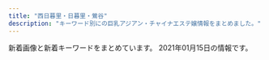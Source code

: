 ```yaml
---
title: "西日暮里・日暮里・鶯谷"
description: "キーワード別にの巨乳アジアン・チャイナエステ嬢情報をまとめました。"
---
```


新着画像と新着キーワードをまとめています。
2021年01月15日の情報です。

<DmmAffiliateIns />
<KeywordTable
  shops={
    [
    {
        "name": "\u30e9\u30d4\u30b9",
        "img_links": [
            "http://lapis.tyo.cm/images/pick_bj1.jpg",
            "http://lapis.tyo.cm/images/s_pick.jpg",
            "http://lapis.tyo.cm/photos/sites/75/2021/01/2021010407562697.jpg",
            "http://lapis.tyo.cm/photos/sites/75/2021/01/2021010407562290.jpg",
            "http://lapis.tyo.cm/images/nbj3.jpg",
            "http://lapis.tyo.cm/images/s_staff.jpg",
            "http://lapis.tyo.cm/images/nbj1.jpg",
            "http://lapis.tyo.cm/photos/sites/75/2021/01/2021010407562482.jpg",
            "http://lapis.tyo.cm/images/pick_bj3.jpg",
            "http://lapis.tyo.cm/images/s_face.jpg",
            "http://lapis.tyo.cm/photos/sites/75/2021/01/2021010407562324.jpg",
            "http://lapis.tyo.cm/images/top.png",
            "http://lapis.tyo.cm/images/s_blog.jpg",
            "http://lapis.tyo.cm/images/new.jpg",
            "http://lapis.tyo.cm/images/mobile.jpg",
            "http://lapis.tyo.cm/images/s_link.jpg"
        ],
        "station": "JR\u9daf\u8c37\u99c5\u5317\u53e3",
        "keywords": {
            "87": 4,
            "86": 8,
            "D": 16,
            "83": 4
        },
        "url": "http://lapis.tyo.cm/"
    },
    {
        "keywords": {},
        "url": "http://yonze.m-relax.net/",
        "station": "JR\u65e5\u66ae\u91cc\u99c5\u6771\u53e3",
        "img_links": [
            "http://yonze.m-relax.net/images/b-tel2.png",
            "http://yonze.m-relax.net/images/pic-imihi2.jpg",
            "http://yonze.m-relax.net/images/cam20201201.png",
            "http://yonze.m-relax.net/pic/pic2.jpg",
            "http://yonze.m-relax.net/images/cam.png",
            "http://yonze.m-relax.net/images/bar-greeting.png",
            "http://yonze.m-relax.net/pic/pic1.jpg",
            "http://yonze.m-relax.net/images/bar-cam.png",
            "http://yonze.m-relax.net/pic/pic3.jpg",
            "http://yonze.m-relax.net/images/bar-photo.png",
            "http://yonze.m-relax.net/images/bar-midasi1.png"
        ],
        "name": "\u30e8\u30f3\u30bc"
    },
    {
        "keywords": {
            "85": 12,
            "86": 4,
            "87": 8,
            "C": 14,
            "E": 4,
            "D": 20
        },
        "station": "\u753a\u5c4b\u99c51\u756a\u51fa\u53e3",
        "img_links": [
            "https://mominoki.tyo.ac/photos/sites/41/2020/09/2020092810535583.jpg",
            "https://mominoki.tyo.ac/images/room2.jpg",
            "https://mominoki.tyo.ac/images/themes/pink/s_newface.png",
            "https://mominoki.tyo.ac/photos/sites/41/2020/09/2020092804344859.jpg",
            "https://mominoki.tyo.ac/images/room4.jpg",
            "https://mominoki.tyo.ac/images/themes/pink/mobile.jpg",
            "https://mominoki.tyo.ac/images/themes/pink/no1.png",
            "https://mominoki.tyo.ac/images/themes/pink/no2.png",
            "https://mominoki.tyo.ac/images/room1.jpg",
            "https://mominoki.tyo.ac/images/themes/pink/s_link.png",
            "https://mominoki.tyo.ac/images/themes/pink/line.png",
            "https://mominoki.tyo.ac/photos/sites/41/2020/09/2020092801595154.jpg",
            "https://mominoki.tyo.ac/photos/sites/41/2020/09/2020092804344750.jpg",
            "https://mominoki.tyo.ac/images/themes/pink/r3.jpg",
            "https://mominoki.tyo.ac/images/themes/pink/s_news.png",
            "https://mominoki.tyo.ac/images/themes/pink/s_staff.png",
            "https://mominoki.tyo.ac/photos/sites/41/2020/09/2020092804344656.jpg",
            "https://mominoki.tyo.ac/photos/sites/41/2020/11/2020111401222038.jpg",
            "https://mominoki.tyo.ac/images/themes/pink/s_ranking.png",
            "https://mominoki.tyo.ac/images/themes/pink/s_pickup.png",
            "https://mominoki.tyo.ac/images/room3.jpg"
        ],
        "name": "\u3082\u307f\u306e\u6728",
        "url": "https://mominoki.tyo.ac/"
    },
    {
        "img_links": [
            "http://momo.tyo.cm/images/tit_com03.png",
            "http://momo.tyo.cm/images/nav_link04.png",
            "http://momo.tyo.cm/images/tit_com05.png",
            "http://momo.tyo.cm/images/tit_staff.png",
            "http://momo.tyo.cm/images/border01.png",
            "http://momo.tyo.cm/images/top_slider01.jpg",
            "http://momo.tyo.cm/images/tit_link01.png",
            "http://momo.tyo.cm/images/tit05.png",
            "http://momo.tyo.cm/images/tit_com02.png",
            "http://momo.tyo.cm/images/news.png",
            "http://momo.tyo.cm/images/top_slider02.jpg",
            "http://momo.tyo.cm/images/tit_com04.png",
            "http://momo.tyo.cm/images/nav_link01.png",
            "http://momo.tyo.cm/photos/sites/53/2020/08/2020083106342133.jpg",
            "http://momo.tyo.cm/photos/sites/53/2020/08/2020083106342164.jpg",
            "http://momo.tyo.cm/images/tit04.png",
            "http://momo.tyo.cm/images/nav_link02.png",
            "http://momo.tyo.cm/images/tit03.png",
            "http://momo.tyo.cm/images/bg_pick.png",
            "http://momo.tyo.cm/images/tit02.png",
            "http://momo.tyo.cm/images/nav_link06.png",
            "http://momo.tyo.cm/photos/sites/53/2020/12/202012011041246.jpg",
            "http://momo.tyo.cm/images/tit_com.png",
            "http://momo.tyo.cm/images/tit01.png",
            "http://momo.tyo.cm/photos/sites/53/2020/12/2020120110412383.jpg",
            "http://momo.tyo.cm/images/border02.png",
            "http://momo.tyo.cm/images/nav_link05.png",
            "http://momo.tyo.cm/images/pagetop.png",
            "http://momo.tyo.cm/images/tit_com01.png",
            "http://momo.tyo.cm/images/nav_link03.png"
        ],
        "url": "http://momo.tyo.cm/",
        "name": "\u6843",
        "station": "JR\u65e5\u66ae\u91cc\u99c5\u5357\u53e3",
        "keywords": {
            "86": 15,
            "85": 5,
            "D": 20
        }
    },
    {
        "keywords": {
            "88": 6,
            "C": 13,
            "86": 3,
            "87": 3
        },
        "name": "\u6e29\u99a8\u6e2f-\u304a\u3093\u304d\u3087\u3046\u3053\u3046-",
        "station": "JR\u897f\u65e5\u66ae\u91cc\u99c5",
        "url": "http://onkyoukou.tyo.cm/",
        "img_links": [
            "http://onkyoukou.tyo.cm/images/s_face.jpg",
            "http://onkyoukou.tyo.cm/images/acc1.jpg",
            "http://onkyoukou.tyo.cm/images/acc2.jpg",
            "http://onkyoukou.tyo.cm/images/nbj3.jpg",
            "http://onkyoukou.tyo.cm/images/s_pick.jpg",
            "http://onkyoukou.tyo.cm/images/s_link.jpg",
            "http://onkyoukou.tyo.cm/images/n3.jpg",
            "http://onkyoukou.tyo.cm/images/top.png",
            "http://onkyoukou.tyo.cm/images/n1.jpg",
            "http://onkyoukou.tyo.cm/photos/sites/88/2017/03/staff2.jpg",
            "http://onkyoukou.tyo.cm/photos/sites/88/2020/03/2020030111163079.jpg",
            "http://onkyoukou.tyo.cm/images/s_news.jpg",
            "http://onkyoukou.tyo.cm/images/s_staff1.jpg",
            "http://onkyoukou.tyo.cm/photos/sites/88/2017/03/staff1.jpg",
            "http://onkyoukou.tyo.cm/images/face_bj3.jpg",
            "http://onkyoukou.tyo.cm/images/s_staff.jpg",
            "http://onkyoukou.tyo.cm/images/acc3.jpg",
            "http://onkyoukou.tyo.cm/images/line.jpg",
            "http://onkyoukou.tyo.cm/images/face_bj.jpg",
            "http://onkyoukou.tyo.cm/photos/sites/88/2017/03/staff4.jpg",
            "http://onkyoukou.tyo.cm/images/mobile.jpg",
            "http://onkyoukou.tyo.cm/images/s_mobile.jpg",
            "http://onkyoukou.tyo.cm/images/nbj1.jpg"
        ]
    },
    {
        "keywords": {},
        "img_links": [
            "http://es-minami.com/gals/mika2.jpg",
            "http://www.es-minami.com/images/mika1.jpg",
            "http://es-minami.com/images/news.png",
            "http://www.es-minami.com/images/pick_staff6.jpg",
            "http://es-minami.com/gals/mika1.jpg",
            "http://es-minami.com/images/nana1.jpg",
            "http://www.es-minami.com/images/mobole.png",
            "http://www.es-minami.com/images/nana1.jpg",
            "http://www.es-minami.com/gals/riri1.jpg",
            "http://es-minami.com/img/mika1.jpg",
            "http://es-minami.com/gals/sayuri1.jpg",
            "http://es-minami.com/gals/sakura1.jpg",
            "http://es-minami.com/gals/sayuri2.jpg",
            "http://es-minami.com/img/sayuri2.jpg",
            "http://es-minami.com/gals/yuki1.jpg",
            "http://www.es-minami.com/gals/mika1.jpg",
            "http://es-minami.com/images/mobole.png",
            "http://es-minami.com/images/riri1.jpg",
            "http://es-minami.com/images/yuki1.jpg",
            "http://www.es-minami.com/gals/sayuri2.jpg",
            "http://es-minami.com/images/rika1.jpg",
            "http://www.es-minami.com/images/sayuri1.jpg",
            "http://www.es-minami.com/gals/nana1.jpg",
            "http://www.es-minami.com/images/mika2.jpg",
            "http://es-minami.com/images/staff-bar.png",
            "http://www.es-minami.com/img/mika1.jpg",
            "http://es-minami.com/img/nana1.jpg",
            "http://www.es-minami.com/images/rika1.jpg",
            "http://es-minami.com/images/mika2.jpg",
            "http://www.es-minami.com/images/riri1.jpg",
            "http://www.es-minami.com/images/news.png",
            "http://es-minami.com/img/riri1.jpg",
            "http://www.es-minami.com/gals/rika1.jpg",
            "http://www.es-minami.com/gals/sayuri1.jpg",
            "http://www.es-minami.com/img/nana1.jpg",
            "http://www.es-minami.com/gals/yuki1.jpg",
            "http://www.es-minami.com/img/yuki1.jpg",
            "http://es-minami.com/images/sayuri1.jpg",
            "http://www.es-minami.com/gals/sakura1.jpg",
            "http://es-minami.com/gals/riri1.jpg",
            "http://www.es-minami.com/img/sayuri1.jpg",
            "http://www.es-minami.com/images/sayuri2.jpg",
            "http://es-minami.com/images/mika1.jpg",
            "http://www.es-minami.com/images/staff-bar.png",
            "http://www.es-minami.com/img/mika2.jpg",
            "http://es-minami.com/gals/nana1.jpg",
            "http://es-minami.com/images/pick_staff6.jpg",
            "http://www.es-minami.com/images/yuki1.jpg",
            "http://www.es-minami.com/img/sayuri2.jpg",
            "http://es-minami.com/img/yuki1.jpg",
            "http://es-minami.com/img/mika2.jpg",
            "http://es-minami.com/img/sayuri1.jpg",
            "http://es-minami.com/images/sayuri2.jpg",
            "http://www.es-minami.com/img/riri1.jpg",
            "http://www.es-minami.com/gals/mika2.jpg",
            "http://es-minami.com/gals/rika1.jpg"
        ],
        "name": "\u307f\u306a\u307f",
        "url": "http://es-minami.com/",
        "station": "JR\u65e5\u66ae\u91cc\u99c5\u6771\u53e3"
    },
    {
        "name": "\u7e01",
        "station": "JR\u65e5\u66ae\u91cc\u99c5\u6771\u53e3",
        "url": "http://www.en-nippori.net/",
        "img_links": [
            "http://www.en-nippori.net/image/mainparts/images/navi01_02.jpg",
            "http://www.en-nippori.net/image/mainparts/images/navi01_05.jpg",
            "http://www.en-nippori.net/image/therapist/03.jpg",
            "http://www.en-nippori.net/image/therapist/04.jpg",
            "http://www.en-nippori.net/image/therapist/06.jpg",
            "http://www.en-nippori.net/image/mainparts/images/navi01_04.jpg",
            "http://www.en-nippori.net/image/mainparts/images/navi01_06.jpg",
            "http://www.en-nippori.net/image/therapist/01.jpg",
            "http://www.en-nippori.net/image/index/top.jpg",
            "http://www.en-nippori.net/image/mainparts/images/navi01_07.jpg",
            "http://www.en-nippori.net/image/mainparts/images/navi01_03.jpg",
            "http://www.en-nippori.net/image/therapist/02.jpg",
            "http://www.en-nippori.net/image/mainparts/main.jpg"
        ],
        "keywords": {
            "C": 6
        }
    },
    {
        "station": "JR\u897f\u65e5\u66ae\u91cc\u99c5",
        "url": "http://flowerscent.este.work/",
        "name": "\u3075\u308f\u3075\u308f",
        "keywords": {
            "86": 12,
            "C": 36,
            "83": 36,
            "E": 12,
            "D": 12,
            "87": 12
        },
        "img_links": [
            "http://flowerscent.este.work/head_2_4691_1553674270815382.png",
            "http://flowerscent.este.work/head_3_4691_1556258938113847.png",
            "http://flowerscent.este.work/head_1_4691_1553674270167089.png",
            "http://flowerscent.este.work/2/uploadimg/1599833697.jpg",
            "http://flowerscent.este.work/2/uploadimg/1600260826.jpg"
        ]
    },
    {
        "keywords": {},
        "name": "\u307b\u307b\u3048\u307f",
        "station": "JR\u897f\u65e5\u66ae\u91cc\u99c5",
        "url": "http://www.hohoemi.es-relax.info/",
        "img_links": [
            "http://www.hohoemi.es-relax.info/gals/mimi1.jpg",
            "http://www.hohoemi.es-relax.info/images/r03.jpg",
            "http://www.hohoemi.es-relax.info/images/r05.jpg",
            "http://www.hohoemi.es-relax.info/gals/rika1.jpg",
            "http://www.hohoemi.es-relax.info/images/img02.jpg",
            "http://www.hohoemi.es-relax.info/i/room/r04.jpg",
            "http://www.hohoemi.es-relax.info/gals/yuyu1.jpg",
            "http://www.hohoemi.es-relax.info/gals/nanami1.jpg",
            "http://www.hohoemi.es-relax.info/images/img03.jpg",
            "http://www.hohoemi.es-relax.info/images/nanami1.jpg",
            "http://www.hohoemi.es-relax.info/gals/yuri1.jpg",
            "http://www.hohoemi.es-relax.info/i/room/r01.jpg",
            "http://www.hohoemi.es-relax.info/images/r01.jpg",
            "http://www.hohoemi.es-relax.info/images/img04.jpg",
            "http://www.hohoemi.es-relax.info/gals/nana1.jpg",
            "http://www.hohoemi.es-relax.info/images/r02.jpg",
            "http://www.hohoemi.es-relax.info/images/162-1.jpg",
            "http://www.hohoemi.es-relax.info/gals/karin1.jpg",
            "http://www.hohoemi.es-relax.info/gals/egao1.jpg",
            "http://www.hohoemi.es-relax.info/images/newsbar.jpg",
            "http://www.hohoemi.es-relax.info/gals/monika1.jpg",
            "http://www.hohoemi.es-relax.info/gals/mirai1.jpg",
            "http://www.hohoemi.es-relax.info/i/room/r03.jpg",
            "http://www.hohoemi.es-relax.info/images/r04.jpg",
            "http://www.hohoemi.es-relax.info/i/room/r02.jpg"
        ]
    },
    {
        "img_links": [
            "http://www.ai-lian.work/images/line.png",
            "http://www.ai-lian.work/images/news.jpg",
            "http://www.ai-lian.work/img/aya1.jpg",
            "http://www.ai-lian.work/images/rec1.jpg",
            "http://www.ai-lian.work/images/2.jpg",
            "http://www.ai-lian.work/images/1.jpg",
            "http://www.ai-lian.work/images/ta.jpg",
            "http://www.ai-lian.work/images/staff_t.jpg",
            "http://www.ai-lian.work/images/int2.jpg",
            "http://www.ai-lian.work/img/yui1.jpg",
            "http://www.ai-lian.work/images/head.jpg",
            "http://www.ai-lian.work/images/tel.jpg",
            "http://www.ai-lian.work/images/3.jpg",
            "http://www.ai-lian.work/img/saya1.jpg",
            "http://www.ai-lian.work/images/interior_t.jpg",
            "http://www.ai-lian.work/images/int1.jpg",
            "http://www.ai-lian.work/images/sys1.jpg",
            "http://www.ai-lian.work/images/mobile.jpg"
        ],
        "keywords": {},
        "name": "\u5fc3\u7f8e",
        "url": "http://www.ai-lian.work/",
        "station": "JR\u9daf\u8c37\u99c5\u5317\u53e3"
    },
    {
        "keywords": {},
        "name": "\u30df\u30a1\u30aa\u30df\u30a1\u30aa",
        "img_links": [
            "http://www.es-ms.work/images/news.jpg",
            "http://www.es-ms.work/staff/sayuri.jpg",
            "http://www.es-ms.work/img/kaya1.jpg",
            "http://www.es-ms.work/images/int2.jpg",
            "http://www.es-ms.work/images/2.jpg",
            "http://www.es-ms.work/images/interior_t.jpg",
            "http://www.es-ms.work/images/rec1.jpg",
            "http://www.es-ms.work/images/head.jpg",
            "http://www.es-ms.work/images/sys.jpg",
            "http://www.es-ms.work/staff/rina.jpg",
            "http://www.es-ms.work/images/3.jpg",
            "http://www.es-ms.work/staff/kaya.jpg",
            "http://www.es-ms.work/images/ac1.jpg",
            "http://www.es-ms.work/images/staff_t.jpg",
            "http://www.es-ms.work/img/sayuri1.jpg",
            "http://www.es-ms.work/images/tg.jpg",
            "http://www.es-ms.work/images/1.jpg",
            "http://www.es-ms.work/images/s1.png",
            "http://www.es-ms.work/img/rina1.jpg",
            "http://www.es-ms.work/images/rec2.jpg",
            "http://www.es-ms.work/images/int1.jpg"
        ],
        "station": "JR\u9daf\u8c37\u99c5\u5317\u53e3",
        "url": "http://www.es-ms.work/"
    },
    {
        "station": "JR\u65e5\u66ae\u91cc\u99c5",
        "img_links": [
            "http://www.night.ne.jp/_format/P/img/over_msg_01.jpg",
            "http://www.night.ne.jp/nightnet/img/17.jpg",
            "http://www.night.ne.jp/tokyo/hayasi/img/view_3.jpg",
            "http://www.night.ne.jp/tokyo/hayasi/img/view_1.jpg",
            "http://www.night.ne.jp/nightnet/img/14.jpg",
            "http://www.night.ne.jp/nightnet/img/2.jpg",
            "http://www.night.ne.jp/tokyo/hayasi/img_staff/g_7181.jpg",
            "http://www.night.ne.jp/nightnet/img/1.jpg",
            "http://www.night.ne.jp/nightnet/img/11.jpg",
            "http://www.night.ne.jp/nightnet/img/8.jpg",
            "http://www.night.ne.jp/nightnet/img/10.jpg",
            "http://www.night.ne.jp/nightnet/img/5.jpg",
            "http://www.night.ne.jp/tokyo/hayasi/img/index.jpg",
            "http://www.night.ne.jp/tokyo/hayasi/img/view_6.jpg",
            "http://www.night.ne.jp/tokyo/hayasi/img/index_view.jpg",
            "http://www.night.ne.jp/_format/P/img/over_msg_02.jpg",
            "http://www.night.ne.jp/nightnet/img/7.jpg",
            "http://www.night.ne.jp/tokyo/hayasi/img/view_4.jpg",
            "http://www.night.ne.jp/nightnet/img/12a.jpg",
            "http://www.night.ne.jp/nightnet/img/4.jpg",
            "http://www.night.ne.jp/_format/P/img/whats_news.jpg",
            "http://www.night.ne.jp/nightnet/img/3.jpg",
            "http://www.night.ne.jp/nightnet/img/15.jpg",
            "http://www.night.ne.jp/nightnet/img/16.jpg",
            "http://www.night.ne.jp/nightnet/img/13.jpg",
            "http://www.night.ne.jp/tokyo/hayasi/img/view_5.jpg",
            "http://www.night.ne.jp/_format/W/img/whats_view.jpg",
            "http://www.night.ne.jp/nightnet/img/6.jpg",
            "http://www.night.ne.jp/_format/P/img/index_enter_1.jpg",
            "http://www.night.ne.jp/nightnet/img/9.jpg",
            "http://www.night.ne.jp/tokyo/hayasi/img/view_2.jpg",
            "http://www.night.ne.jp/tokyo/hayasi/img/index_top.jpg",
            "http://www.night.ne.jp/tokyo/hayasi/img/qr_code.jpg"
        ],
        "keywords": {},
        "name": "\u6797\u30de\u30c3\u30b5\u30fc\u30b8",
        "url": "http://www.night.ne.jp/tokyo/hayasi/"
    },
    {
        "station": "\u65e5\u66ae\u91cc\u99c5\u6771\u53e3",
        "keywords": {},
        "url": "http://www.relax-mirai.info/",
        "name": "\u672a\u6765",
        "img_links": [
            "http://www.relax-mirai.info/images/info01.jpg",
            "http://www.relax-mirai.info/gals/risa1.jpg",
            "http://www.relax-mirai.info/images/sayuri1.jpg",
            "http://www.relax-mirai.info/i/120/sayuri1.jpg",
            "http://www.relax-mirai.info/i/images/momo1.jpg",
            "http://www.relax-mirai.info/gals/kaka1.jpg",
            "http://www.relax-mirai.info/i/images/sayuri1.jpg",
            "http://www.relax-mirai.info/images/momo1.jpg",
            "http://www.relax-mirai.info/images/info02.jpg",
            "http://www.relax-mirai.info/images/m03.jpg",
            "http://www.relax-mirai.info/images/m02.jpg",
            "http://www.relax-mirai.info/gals/aki1.jpg",
            "http://www.relax-mirai.info/images/m04.jpg",
            "http://www.relax-mirai.info/images/qr.jpg",
            "http://www.relax-mirai.info/gals/emi1.jpg",
            "http://www.relax-mirai.info/images/risa1.jpg"
        ]
    },
    {
        "img_links": [
            "http://es-rlx.com/staff/rumi/01.jpg",
            "http://es-rlx.com/staff/rumi/01mb.jpg",
            "http://es-rlx.com/img/ttl_tnew.png",
            "http://es-rlx.com/img/access/road03.jpg",
            "http://es-rlx.com/i/files/homeimg.jpg",
            "http://es-rlx.com/img/access/roaddm.png",
            "http://es-rlx.com/staff/sakura/01.jpg",
            "http://es-rlx.com/img/ttl_rec.png",
            "http://es-rlx.com/img/youtube.jpg",
            "http://es-rlx.com/img/ttl_mobile.png",
            "http://es-rlx.com/img/ttl_staff.png",
            "http://es-rlx.com/staff/anna/01mb.jpg",
            "http://es-rlx.com/staff/yuki/01mb.jpg",
            "http://es-rlx.com/pic/top1.jpg",
            "http://es-rlx.com/staff/mai/01.jpg",
            "http://es-rlx.com/staff/mai/01mb.jpg",
            "http://es-rlx.com/staff/anna/01.jpg",
            "http://es-rlx.com/img/access/road04.jpg",
            "http://es-rlx.com/staff/yuki/01.jpg",
            "http://es-rlx.com/img/access/road02.jpg",
            "http://es-rlx.com/img/access/kanban.png",
            "http://es-rlx.com/img/ft_tel.png",
            "http://es-rlx.com/pic/head.png",
            "http://es-rlx.com/img/access/road01.jpg",
            "http://es-rlx.com/pic/top2.jpg",
            "http://es-rlx.com/pic/top3.jpg",
            "http://es-rlx.com/staff/sakura/01mb.jpg",
            "http://es-rlx.com/staff/minami/01mb.jpg",
            "http://es-rlx.com/staff/minami/01.jpg"
        ],
        "name": "\u5065\u7f8e\u5802",
        "station": "JR\u9daf\u8c37\u99c5\u5317\u53e3",
        "url": "http://es-rlx.com/",
        "keywords": {
            "C": 21
        }
    },
    {
        "station": "JR\u897f\u65e5\u66ae\u91cc\u99c5",
        "img_links": [
            "http://chou.ies.bz/images/s_news.png",
            "http://chou.ies.bz/photos/sites/85/2019/07/2019070106320474.jpg",
            "http://chou.ies.bz/images/s_staff.jpg",
            "http://chou.ies.bz/photos/sites/85/2020/10/2020100610383828.jpg",
            "http://chou.ies.bz/photos/sites/85/2019/07/2019070106340260.jpg",
            "http://chou.ies.bz/images/n1.jpg",
            "http://chou.ies.bz/images/top.png",
            "http://chou.ies.bz/photos/sites/85/2019/06/2019062803491517.jpg",
            "http://chou.ies.bz/images/n3.png",
            "http://chou.ies.bz/photos/sites/85/2019/07/2019070106330942.jpg",
            "http://chou.ies.bz/images/s3.png",
            "http://chou.ies.bz/images/s_link.png",
            "http://chou.ies.bz/photos/sites/85/2019/12/2019120602315853.jpg",
            "http://chou.ies.bz/photos/sites/85/2020/12/2020120204150858.jpg",
            "http://chou.ies.bz/photos/sites/85/2020/12/2020120204265615.jpg",
            "http://chou.ies.bz/photos/sites/85/2020/10/2020100610370157.jpg",
            "http://chou.ies.bz/images/mobile.png",
            "http://chou.ies.bz/photos/sites/85/2019/07/2019070509385227.jpg",
            "http://chou.ies.bz/photos/sites/85/2019/07/2019070106333414.jpg",
            "http://chou.ies.bz/images/s1.png",
            "http://chou.ies.bz/images/s_pick.png",
            "http://chou.ies.bz/photos/sites/85/2020/12/2020121802483415.jpg"
        ],
        "keywords": {
            "85": 1,
            "E": 1,
            "84": 2,
            "86": 7,
            "87": 1,
            "D": 9,
            "C": 1
        },
        "name": "\u706f\u308a\u5c4b",
        "url": "http://chou.ies.bz/"
    },
    {
        "name": "\u306f\u305f\u3061",
        "station": "JR\u65e5\u66ae\u91cc\u99c5\u5357\u53e3",
        "keywords": {
            "C": 20,
            "E": 7,
            "86": 18,
            "85": 15,
            "D": 46,
            "F": 3,
            "94": 3
        },
        "img_links": [
            "http://www.mac-riraku106.xyz/static/picture/top-img03.png",
            "http://www.mac-riraku106.xyz/static/picture/top-img09.png",
            "http://www.mac-riraku106.xyz/uploads/200501/1-200501125251121.jpg",
            "http://www.mac-riraku106.xyz/uploads/200818/1-200QQ5535E92.jpg",
            "http://www.mac-riraku106.xyz/uploads/200310/1-200310130Z0421.jpg",
            "http://www.mac-riraku106.xyz/uploads/191106/1-191106092J62Y.jpg",
            "http://www.mac-riraku106.xyz/static/picture/call.png",
            "http://www.mac-riraku106.xyz/uploads/200608/1-20060Q0251EY.jpg",
            "http://www.mac-riraku106.xyz/uploads/190723/1-2.jpg",
            "http://www.mac-riraku106.xyz/static/picture/michi02.png",
            "http://www.mac-riraku106.xyz/uploads/191106/1-191106092S0357.jpg",
            "http://www.mac-riraku106.xyz/uploads/200325/1-2003251H312V4.jpg",
            "http://www.mac-riraku106.xyz/uploads/190826/1-1ZR6144611E0.jpg",
            "http://www.mac-riraku106.xyz/uploads/190906/1-1ZZ6125225A4.jpg",
            "http://www.mac-riraku106.xyz/uploads/200801/1-200P1110631926.jpg",
            "http://www.mac-riraku106.xyz/uploads/200501/1-200501125159161.jpg",
            "http://www.mac-riraku106.xyz/uploads/190723/30-1.jpg",
            "http://www.mac-riraku106.xyz/uploads/200818/1-200QQ554231G.jpg",
            "http://www.mac-riraku106.xyz/uploads/191106/1-191106092T0531.jpg",
            "http://www.mac-riraku106.xyz/static/picture/2.jpg",
            "http://www.mac-riraku106.xyz/uploads/190723/23-2.jpg",
            "http://www.mac-riraku106.xyz/uploads/200310/1-200310130925920.jpg",
            "http://www.mac-riraku106.xyz/uploads/191008/1-19100Q5453V63.jpg",
            "http://www.mac-riraku106.xyz/uploads/190906/1-1ZZ612503C39.jpg",
            "http://www.mac-riraku106.xyz/uploads/190826/1-1ZR614462Qa.jpg",
            "http://www.mac-riraku106.xyz/uploads/191219/1-191219124141563.jpg",
            "http://www.mac-riraku106.xyz/uploads/200801/1-200P1110412514.jpg",
            "http://www.mac-riraku106.xyz/uploads/191128/1-19112Q3102OP.jpg",
            "http://www.mac-riraku106.xyz/uploads/190723/1-1.jpg",
            "http://www.mac-riraku106.xyz/uploads/190723/33-1.jpg",
            "http://www.mac-riraku106.xyz/uploads/191008/1-19100Q5451M20.jpg",
            "http://www.mac-riraku106.xyz/uploads/191209/1-191209123459153.jpg",
            "http://www.mac-riraku106.xyz/uploads/190926/1-1Z926131R6102.jpg",
            "http://www.mac-riraku106.xyz/uploads/191219/1-19121912423J29.jpg",
            "http://www.mac-riraku106.xyz/uploads/190723/10-2.jpg",
            "http://www.mac-riraku106.xyz/uploads/191209/1-191209122ZY50.jpg",
            "http://www.mac-riraku106.xyz/static/picture/top-img01.png",
            "http://www.mac-riraku106.xyz/uploads/200317/1-20031G44235R7.jpg",
            "http://www.mac-riraku106.xyz/uploads/200501/1-200501145002a7.jpg",
            "http://www.mac-riraku106.xyz/uploads/200801/1-200P1110A4M2.jpg",
            "http://www.mac-riraku106.xyz/uploads/190723/23-3.jpg",
            "http://www.mac-riraku106.xyz/uploads/190723/34-1.jpg",
            "http://www.mac-riraku106.xyz/uploads/200325/1-2003251H340B9.jpg",
            "http://www.mac-riraku106.xyz/uploads/200501/1-200501125300127.jpg",
            "http://www.mac-riraku106.xyz/static/picture/1.jpg",
            "http://www.mac-riraku106.xyz/uploads/200501/1-200501125150516.jpg",
            "http://www.mac-riraku106.xyz/uploads/190926/1-1Z926131T2408.jpg",
            "http://www.mac-riraku106.xyz/uploads/200317/1-20031G4420c38.jpg",
            "http://www.mac-riraku106.xyz/uploads/200310/1-20031013091I08.jpg",
            "http://www.mac-riraku106.xyz/uploads/200818/1-200QQ55415J4.jpg",
            "http://www.mac-riraku106.xyz/uploads/190723/25-1.jpg",
            "http://www.mac-riraku106.xyz/static/picture/tel.png",
            "http://www.mac-riraku106.xyz/uploads/200501/1-200501144951148.jpg",
            "http://www.mac-riraku106.xyz/uploads/191128/1-19112Q31009521.jpg",
            "http://www.mac-riraku106.xyz/uploads/190723/10-1.jpg",
            "http://www.mac-riraku106.xyz/uploads/200317/1-20031G44220J0.jpg",
            "http://www.mac-riraku106.xyz/static/picture/michi01.png",
            "http://www.mac-riraku106.xyz/uploads/200608/1-20060Q02506204.jpg",
            "http://www.mac-riraku106.xyz/uploads/191209/1-1912091229204E.jpg",
            "http://www.mac-riraku106.xyz/uploads/200501/1-200501145011C2.jpg",
            "http://www.mac-riraku106.xyz/static/picture/top-img02.png",
            "http://www.mac-riraku106.xyz/uploads/190723/23-1.jpg",
            "http://www.mac-riraku106.xyz/uploads/190723/21-1.jpg",
            "http://www.mac-riraku106.xyz/uploads/191128/1-19112Q3111UF.jpg"
        ],
        "url": "http://www.mac-riraku106.xyz/"
    },
    {
        "img_links": [
            "https://www.sofia-est.com/img/material/mob_t1.jpg",
            "https://www.sofia-est.com/img/girl/main/s85_1.jpg",
            "https://www.sofia-est.com/img/material/iph.png",
            "https://www.sofia-est.com/img/material/noimg_m.jpg",
            "https://www.sofia-est.com/img/girl/main/s89_1.jpg",
            "https://www.sofia-est.com/img/material/movie_right_yaji.png",
            "https://www.sofia-est.com/img/girl/pickup/pickup20180411052859.jpg",
            "https://www.sofia-est.com/img/girl/thumb/s111_1.jpg",
            "https://www.sofia-est.com/img/girl/thumb/s81_1.jpg",
            "https://www.sofia-est.com/img/girl/thumb/s81_2.jpg",
            "https://www.sofia-est.com/img/girl/thumb/s94_1.jpg",
            "https://www.sofia-est.com/img/girl/thumb/s97_1.jpg",
            "https://www.sofia-est.com/img/material/mob_t3.jpg",
            "https://www.sofia-est.com/img/girl/thumb/s111_2.jpg",
            "https://www.sofia-est.com/img/girl/thumb/s55_1.jpg",
            "https://www.sofia-est.com/img/girl/thumb/s92_2.jpg",
            "https://www.sofia-est.com/img/girl/list/s92_list.jpg",
            "https://www.sofia-est.com/img/material/page8_subt1.png",
            "https://www.sofia-est.com/img/girl/mobilepickup/mobilepickup20200302124127.jpg",
            "https://www.sofia-est.com/img/material/page6_subt3.png",
            "https://www.sofia-est.com/img/girl/thumb/s57_3.jpg",
            "https://www.sofia-est.com/img/girl/thumb/s97_2.jpg",
            "https://www.sofia-est.com/img/material/hosi5.png",
            "https://www.sofia-est.com/img/material/photobig.jpg",
            "https://www.sofia-est.com/img/material/coursepoint_rev2.png",
            "https://www.sofia-est.com/img/girl/thumb/s81_4.jpg",
            "https://www.sofia-est.com/img/girl/list/s89_list.jpg",
            "https://www.sofia-est.com/img/material/page3_1_subt1.png",
            "https://www.sofia-est.com/img/material/yakusoku.png",
            "https://www.sofia-est.com/img/top/topslide20141211.jpg",
            "https://www.sofia-est.com/img/material/top_about.png",
            "https://www.sofia-est.com/img/girl/thumb/s84_2.jpg",
            "https://www.sofia-est.com/img/girl/main/s81_1.jpg",
            "https://www.sofia-est.com/img/material/page8_subt2.png",
            "https://www.sofia-est.com/img/banner/koko_120x60.png",
            "https://www.sofia-est.com/img/girl/thumb/s94_2.jpg",
            "https://www.sofia-est.com/img/girl/list/s94_list.jpg",
            "https://www.sofia-est.com/img/material/photo3.jpg",
            "https://www.sofia-est.com/img/girl/thumb/s57_4.jpg",
            "https://www.sofia-est.com/img/material/page7_subt1.png",
            "https://www.sofia-est.com/img/top/topslide20141210.jpg",
            "https://www.sofia-est.com/img/girl/list/s97_list.jpg",
            "https://www.sofia-est.com/img/material/photo8.jpg",
            "https://www.sofia-est.com/img/girl/list/s100_list.jpg",
            "https://www.sofia-est.com/img/girl/thumb/s100_2.jpg",
            "https://www.sofia-est.com/img/material/mob_m4.jpg",
            "https://www.sofia-est.com/img/material/mob_t5.jpg",
            "https://www.sofia-est.com/img/girl/thumb/s57_2.jpg",
            "https://www.sofia-est.com/img/material/movie20141210.jpg",
            "https://www.sofia-est.com/img/material/courseoption_rev1.png",
            "https://www.sofia-est.com/img/girl/main/s97_1.jpg",
            "https://www.sofia-est.com/img/material/page3_1_subt2.png",
            "https://www.sofia-est.com/img/material/mob_m5.jpg",
            "https://www.sofia-est.com/img/material/mob_m2_rev1.jpg",
            "https://www.sofia-est.com/img/girl/list/s56_list.jpg",
            "https://www.sofia-est.com/img/material/mob_t4.jpg",
            "https://www.sofia-est.com/img/girl/list/s55_list.jpg",
            "https://www.sofia-est.com/img/girl/main/s56_1.jpg",
            "https://www.sofia-est.com/img/material/page4_subt2.png",
            "https://www.sofia-est.com/img/girl/pickup/pickup20200111122329.jpg",
            "https://www.sofia-est.com/img/material/gm4_rollout.png",
            "https://www.sofia-est.com/img/material/top_kodawari.png",
            "https://www.sofia-est.com/img/girl/thumb/s89_1.jpg",
            "https://www.sofia-est.com/img/girl/list/s99_list.jpg",
            "https://www.sofia-est.com/img/girl/thumb/s92_1.jpg",
            "https://www.sofia-est.com/img/material/page4_subt1.png",
            "https://www.sofia-est.com/img/girl/list/s111_list.jpg",
            "https://www.sofia-est.com/img/girl/main/s111_1.jpg",
            "https://www.sofia-est.com/img/girl/thumb/s55_3.jpg",
            "https://www.sofia-est.com/img/material/photo1.jpg",
            "https://www.sofia-est.com/img/material/movieicon.png",
            "https://www.sofia-est.com/img/girl/main/s100_1.jpg",
            "https://www.sofia-est.com/img/material/top_twitter.png",
            "https://www.sofia-est.com/img/material/course_tanta2.png",
            "https://www.sofia-est.com/img/material/gm5_rollout.png",
            "https://www.sofia-est.com/img/material/top_news.png",
            "https://www.sofia-est.com/img/material/top_pickup.png",
            "https://www.sofia-est.com/img/material/gm6_rollout.png",
            "https://www.sofia-est.com/img/top/topslide20150918.jpg",
            "https://www.sofia-est.com/img/girl/main/s92_1.jpg",
            "https://www.sofia-est.com/img/girl/thumb/s57_1.jpg",
            "https://www.sofia-est.com/img/girl/thumb/s81_3.jpg",
            "https://www.sofia-est.com/img/girl/main/s84_1.jpg",
            "https://www.sofia-est.com/img/material/gm3_rollout.png",
            "https://www.sofia-est.com/img/girl/pickup/pickup20191220093623.jpg",
            "https://www.sofia-est.com/img/material/photo7.jpg",
            "https://www.sofia-est.com/img/material/gm2_rollout.png",
            "https://www.sofia-est.com/img/material/mob_m3_rev1.jpg",
            "https://www.sofia-est.com/img/material/page6_subt1.png",
            "https://www.sofia-est.com/img/material/photo2.jpg",
            "https://www.sofia-est.com/img/material/mob_m1_rev1.jpg",
            "https://www.sofia-est.com/img/material/photo4.jpg",
            "https://www.sofia-est.com/img/material/photo5.jpg",
            "https://www.sofia-est.com/img/material/page6_subt2.png",
            "https://www.sofia-est.com/img/material/mob_t2.jpg",
            "https://www.sofia-est.com/img/girl/thumb/s55_2.jpg",
            "https://www.sofia-est.com/img/material/top_camp.png",
            "https://www.sofia-est.com/img/material/page2_subt1.png",
            "https://www.sofia-est.com/img/girl/thumb/s85_2.jpg",
            "https://www.sofia-est.com/img/material/top_kodawariimg1.jpg",
            "https://www.sofia-est.com/img/material/noimg_thumb.jpg",
            "https://www.sofia-est.com/img/material/top_movie.png",
            "https://www.sofia-est.com/img/girl/pickup/pickup20190509222453.jpg",
            "https://www.sofia-est.com/img/girl/thumb/s99_2.jpg",
            "https://www.sofia-est.com/img/material/sd_rt_btn.png",
            "https://www.sofia-est.com/img/material/mob_youtube.png",
            "https://www.sofia-est.com/img/girl/thumb/s89_2.jpg",
            "https://www.sofia-est.com/img/girl/thumb/s100_1.jpg",
            "https://www.sofia-est.com/img/material/noimg_b.jpg",
            "https://www.sofia-est.com/img/material/phototxt.jpg",
            "https://www.sofia-est.com/img/girl/thumb/s84_1.jpg",
            "https://www.sofia-est.com/img/girl/thumb/s85_3.jpg",
            "https://www.sofia-est.com/img/what/coupon202009.png",
            "https://www.sofia-est.com/img/girl/thumb/s85_1.jpg",
            "https://www.sofia-est.com/img/girl/main/s55_1.jpg",
            "https://www.sofia-est.com/img/girl/pickup/pickup20191220093702.jpg",
            "https://www.sofia-est.com/img/girl/thumb/s56_2.jpg",
            "https://www.sofia-est.com/img/girl/list/s84_list.jpg",
            "https://www.sofia-est.com/img/material/page5_subt2.png",
            "https://www.sofia-est.com/img/material/pagetop_rollout.png",
            "https://www.sofia-est.com/img/material/page3_subt1.png",
            "https://www.sofia-est.com/img/girl/list/s85_list.jpg",
            "https://www.sofia-est.com/img/material/photo6.jpg",
            "https://www.sofia-est.com/img/material/doublecourse_rev1.png",
            "https://www.sofia-est.com/img/girl/thumb/s99_1.jpg",
            "https://www.sofia-est.com/img/material/top_newface.png",
            "https://www.sofia-est.com/img/material/gm1_rollout.png",
            "https://www.sofia-est.com/img/girl/main/s94_1.jpg",
            "https://www.sofia-est.com/img/material/course_tanta1.png",
            "https://www.sofia-est.com/img/material/page5_subt1.png",
            "https://www.sofia-est.com/img/girl/list/s81_list.jpg",
            "https://www.sofia-est.com/img/girl/main/s99_1.jpg",
            "https://www.sofia-est.com/img/girl/thumb/s81_5.jpg",
            "https://www.sofia-est.com/img/material/top_infomation.png",
            "https://www.sofia-est.com/img/material/mobileqr.png",
            "https://www.sofia-est.com/img/girl/thumb/s56_1.jpg",
            "https://www.sofia-est.com/img/material/movie_left_yaji.png",
            "https://www.sofia-est.com/img/girl/main/s57_1.jpg",
            "https://www.sofia-est.com/img/girl/list/s57_list.jpg"
        ],
        "url": "https://www.sofia-est.com/",
        "keywords": {
            "\u30bb\u30af\u30b7\u30fc": 29,
            "\u30c0\u30a4\u30ca\u30de\u30a4\u30c8": 1,
            "E": 1,
            "G": 2
        },
        "station": "JR\u65e5\u66ae\u91cc\u99c5\u5357\u53e3",
        "name": "\u30bd\u30d5\u30a3\u30a2"
    }
]
}
/>
<DmmAffiliateScript />
